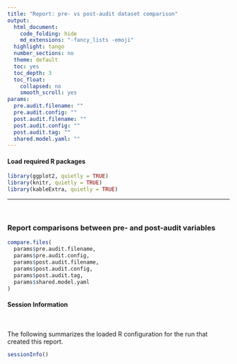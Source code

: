 ```yaml
---
title: "Report: pre- vs post-audit dataset comparison"
output:
  html_document:
    code_folding: hide
    md_extensions: "-fancy_lists -emoji"
  highlight: tango
  number_sections: no
  theme: default
  toc: yes
  toc_depth: 3
  toc_float:
    collapsed: no
    smooth_scroll: yes
params:
  pre.audit.filename: ""
  pre.audit.config: ""
  post.audit.filename: ""
  post.audit.config: ""
  post.audit.tag: ""
  shared.model.yaml: ""
---
```


#### Load required R packages

```r
library(ggplot2, quietly = TRUE)
library(knitr, quietly = TRUE)
library(kableExtra, quietly = TRUE)
```

***
<br>

### Report comparisons between pre- and post-audit variables

```r
compare.files(
  params$pre.audit.filename,
  params$pre.audit.config,
  params$post.audit.filename,
  params$post.audit.config,
  params$post.audit.tag,
  params$shared.model.yaml
)
```

#### Session Information

<br>

The following summarizes the loaded R configuration for the run that created this report.

```r
sessionInfo()
```
